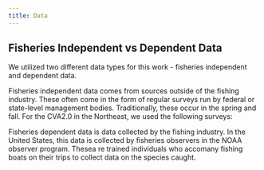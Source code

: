 ```yaml
---
title: Data
---
```


## Fisheries Independent vs Dependent Data 

We utilized two different data types for this work - fisheries independent and dependent data. 

Fisheries independent data comes from sources outside of the fishing industry. These often come in the form of regular surveys run by federal or state-level management bodies. Traditionally, these occur in the spring and fall. For the CVA2.0 in the Northeast, we used the following surveys: 


Fisheries dependent data is data collected by the fishing industry. In the United States, this data is collected by fisheries observers in the NOAA observer program. Thesea re trained individuals who accomany fishing boats on their trips to collect data on the species caught. 


